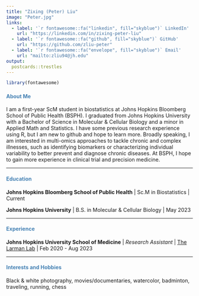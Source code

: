 ```yaml
---
title: "Zixing (Peter) Liu"
image: "Peter.jpg"
links:
  - label: '`r fontawesome::fa("linkedin", fill="skyblue")` LinkedIn'
    url: "https://linkedin.com/in/zixing-peter-liu"
  - label: '`r fontawesome::fa("github", fill="skyblue")` GitHub'
    url: "https://github.com/zliu-peter"
  - label: '`r fontawesome::fa("envelope", fill="skyblue")` Email'
    url: "mailto:zliu94@jh.edu"
output:
  postcards::trestles
---
```


```r
library(fontawesome)
```

#### <span style="color: #4682b4;"> About Me</span>

I am a first-year ScM student in biostatistics at Johns Hopkins Bloomberg School of Public Health (BSPH). I graduated from Johns Hopkins University with a Bachelor of Science in Molecular & Cellular Biology and a minor in Applied Math and Statistics. I have some previous research experience using R, but I am new to github and hope to learn more. Broadly speaking, I am interested in multi-omics approaches to tackle chronic and complex illnesses, such as identifying biomarkers or characterizing individual variability to better prevent and diagnose chronic diseases. At BSPH, I hope to gain more experience in clinical trial and precision medicine.

------------------------------------------------------------------------

#### <span style="color: #4682b4;"> Education</span>

**Johns Hopkins Bloomberg School of Public Health** \| Sc.M in Biostatistics | Current

**Johns Hopkins University** \| B.S. in Molecular & Cellular Biology \| May 2023

------------------------------------------------------------------------

#### <span style="color: #4682b4;"> Experience</span>

**Johns Hopkins University School of Medicine** \| *Research Assistant* \| [The Larman Lab](https://labs.pathology.jhu.edu/larman/) \| Feb 2020 - Aug 2023

------------------------------------------------------------------------

#### <span style="color: #4682b4;"> Interests and Hobbies</span>

Black & white photography, movies/documentaries, watercolor, badminton, traveling, running, chess
